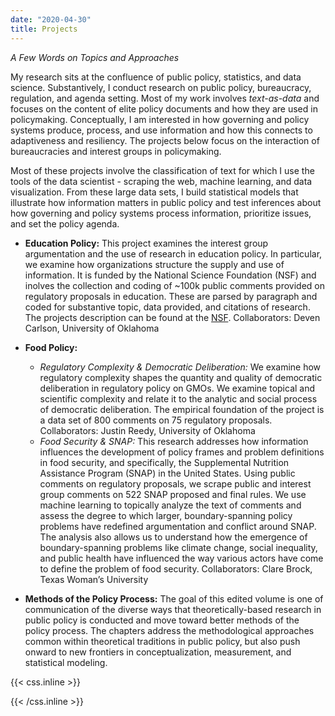```yaml
---
date: "2020-04-30"
title: Projects
---
```


*A Few Words on Topics and Approaches*

My research sits at the confluence of public policy, statistics, and data science. Substantively, I conduct research on public policy, bureaucracy, regulation, and agenda setting. Most of my work involves *text-as-data* and focuses on the content of elite policy documents and how they are used in policymaking. Conceptually, I am interested in how governing and policy systems produce, process, and use information and how this connects to adaptiveness and resiliency. The projects below focus on the interaction of bureaucracies and interest groups in policymaking.

Most of these projects involve the classification of text for which I use the tools of the data scientist - scraping the web, machine learning, and data visualization. From these large data sets, I build statistical models that illustrate how information matters in public policy and test inferences about how governing and policy systems process information, prioritize issues, and set the policy agenda.

- **Education Policy:** This project examines the interest group argumentation and the use of research in education policy. In particular, we examine how organizations structure the supply and use of information. It is funded by the National Science Foundation (NSF) and inolves the collection and coding of ~100k public comments provided on regulatory proposals in education. These are parsed by paragraph and coded for substantive topic, data provided, and citations of research. The projects description can be found at the [NSF](https://www.nsf.gov/awardsearch/showAward?AWD_ID=1827494&HistoricalAwards=false). Collaborators: Deven Carlson, University of Oklahoma

- **Food Policy:**
  - *Regulatory Complexity & Democratic Deliberation:* We examine how regulatory complexity shapes the quantity and quality of democratic deliberation in regulatory policy on GMOs. We examine topical and scientific complexity and relate it to the analytic and social process of democratic deliberation. The empirical foundation of the project is a data set of 800 comments on 75 regulatory proposals. Collaborators: Justin Reedy, University of Oklahoma
  - *Food Security & SNAP:* This research addresses how information influences the development of policy frames and problem definitions in food security, and specifically, the Supplemental Nutrition Assistance Program (SNAP) in the United States. Using public comments on regulatory proposals, we scrape public and interest group comments on 522 SNAP proposed and final rules. We use machine learning to topically analyze the text of comments and assess the degree to which larger, boundary-spanning policy problems have redefined argumentation and conflict around SNAP. The analysis also allows us to understand how the emergence of boundary-spanning problems like climate change, social inequality, and public health have influenced the way various actors have come to define the problem of food security. Collaborators: Clare Brock, Texas Woman's University

- **Methods of the Policy Process:** The goal of this edited volume is one of communication of the diverse ways that theoretically-based research in public policy is conducted and move toward better methods of the policy process. The chapters address the methodological approaches common within theoretical traditions in public policy, but also push onward to new frontiers in conceptualization, measurement, and statistical modeling.

{{< css.inline >}}
<style>
.canon { background: white; width: 100%; height: auto;}
</style>
{{< /css.inline >}}